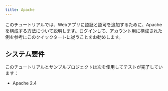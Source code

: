 ```yaml
---
title: Apache
---
```


このチュートリアルでは、Webアプリに認証と認可を追加するために、Apacheを構成する方法について説明します。ログインして、アカウント用に構成された例を参考にこのクイックタートに従うことをお勧めします。

## システム要件

このチュートリアルとサンプルプロジェクトは次を使用してテストが完了しています：

* Apache 2.4